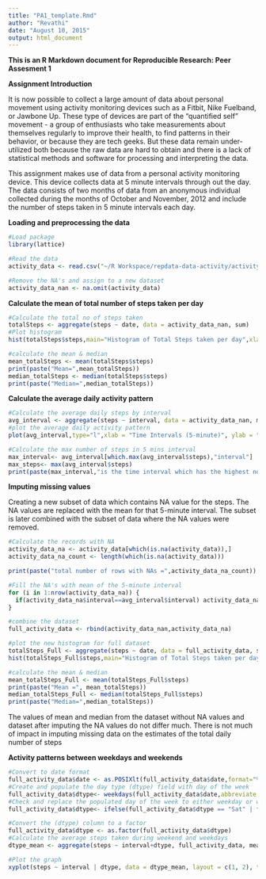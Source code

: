 ```yaml
---
title: "PA1_template.Rmd"
author: "Revathi"
date: "August 10, 2015"
output: html_document
---
```


**This is an R Markdown document for Reproducible Research: Peer Assesment 1** 

**Assignment Introduction**

It is now possible to collect a large amount of data about personal movement using activity monitoring devices such as a Fitbit, Nike Fuelband, or Jawbone Up. These type of devices are part of the "quantified self" movement - a group of enthusiasts who take measurements about themselves regularly to improve their health, to find patterns in their behavior, or because they are tech geeks. But these data remain under-utilized both because the raw data are hard to obtain and there is a lack of statistical methods and software for processing and interpreting the data.

This assignment makes use of data from a personal activity monitoring device. This device collects data at 5 minute intervals through out the day. The data consists of two months of data from an anonymous individual collected during the months of October and November, 2012 and include the number of steps taken in 5 minute intervals each day.

**Loading and preprocessing the data**

```r
#Load package
library(lattice)

#Read the data
activity_data <- read.csv("~/R Workspace/repdata-data-activity/activity.csv")

#Remove the NA's and assign to a new dataset 
activity_data_nan <- na.omit(activity_data)
```
**Calculate the mean of total number of steps taken per day**
```r
#Calculate the total no of steps taken
totalSteps <- aggregate(steps ~ date, data = activity_data_nan, sum)
#Plot histogram
hist(totalSteps$steps,main="Histogram of Total Steps taken per day",xlab="Total Steps taken per day")

#calculate the mean & median
mean_totalSteps <- mean(totalSteps$steps)
print(paste("Mean=",mean_totalSteps))
median_totalSteps <- median(totalSteps$steps)
print(paste("Median=",median_totalSteps))
```
**Calculate the average daily activity pattern**
```r
#Calculate the average daily steps by interval
avg_interval <- aggregate(steps ~ interval, data = activity_data_nan, mean)
#plot the average daily activity pattern
plot(avg_interval,type="l",xlab = "Time Intervals (5-minute)", ylab = "Average number of steps", main = "Average number of steps in 5 mins interval")

#Calculate the max number of steps in 5 mins interval
max_interval<- avg_interval[which.max(avg_interval$steps),"interval"]
max_steps<- max(avg_interval$steps)
print(paste(max_interval,"is the time interval which has the highest no of steps with of value", max_steps))
```

**Imputing missing values**

Creating a new subset of data which contains NA value for the steps. The NA values are replaced with the mean for that 5-minute interval. The subset is later combined with the subset of data where the NA values were removed. 
```r
#Calculate the records with NA
activity_data_na <- activity_data[which(is.na(activity_data)),]
activity_data_na_count <- length(which(is.na(activity_data)))

print(paste("total number of rows with NAs =",activity_data_na_count))

#Fill the NA's with mean of the 5-minute interval
for (i in 1:nrow(activity_data_na)) {
  if(activity_data_na$interval==avg_interval$interval) activity_data_na$steps <- avg_interval$steps
}

#combine the dataset 
full_activity_data <- rbind(activity_data_nan,activity_data_na)

#plot the new histogram for full dataset
totalSteps_Full <- aggregate(steps ~ date, data = full_activity_data, sum)
hist(totalSteps_Full$steps,main="Histogram of Total Steps taken per day",xlab="Total Steps taken per day")

#calculate the mean & median
mean_totalSteps_Full <- mean(totalSteps_Full$steps)
print(paste("Mean =", mean_totalSteps))
median_totalSteps_Full <- median(totalSteps_Full$steps)
print(paste("Median=",median_totalSteps))
```
The values of mean and median from the dataset without NA values and dataset after imputing the NA values do not differ much. 
There is not much of impact in imputing missing data on the estimates of the total daily number of steps

**Activity patterns between weekdays and weekends**
```r
#Convert to date format
full_activity_data$date <- as.POSIXlt(full_activity_data$date,format="%Y-%m-%d")
#Create and populate the day type (dtype) field with day of the week
full_activity_data$dtype<- weekdays(full_activity_data$date,abbreviate = TRUE)
#Check and replace the populated day of the week to either weekday or weekend
full_activity_data$dtype<- ifelse(full_activity_data$dtype == "Sat" | full_activity_data$dtype == "Sun", "Weekend", "Weekday")

#Convert the (dtype) column to a factor
full_activity_data$dtype <- as.factor(full_activity_data$dtype)
#Calculate the average steps taken during weekend and weekdays
dtype_mean <- aggregate(steps ~ interval+dtype, full_activity_data, mean)

#Plot the graph
xyplot(steps ~ interval | dtype, data = dtype_mean, layout = c(1, 2), type = "l", ylab = "Number of steps")
```
